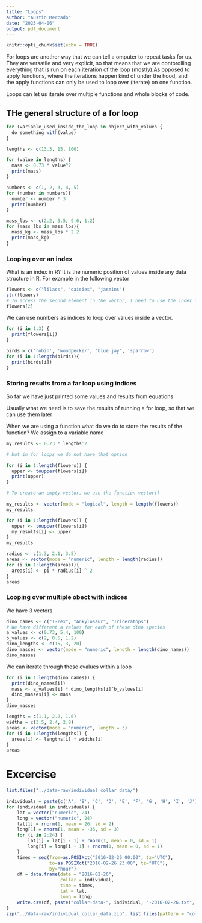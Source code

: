 ```yaml
---
title: "Loops"
author: "Austin Mercado"
date: "2023-04-06"
output: pdf_document
---
```


```r
knitr::opts_chunk$set(echo = TRUE)
```

For loops are another way that we can tell a omputer to repeat tasks for us. They are versatile and very explicit, so that means that we are contorolling everything that is run on each iteration of the loop (mostly).As opposed to apply functions, where the iterations happen kind of under the hood, and the apply functions can only be used to loop over (iterate) on one function. 

Loops can let us iterate over multiple functions and whole blocks of code.

## THe general structure of a for loop
```r
for (variable_used_inside_the_loop in object_with_values {
  do something with(value)
}
```

```r
lengths <- c(13.3, 15, 100)

for (value in lengths) {
  mass <- 0.73 * value^2
  print(mass)
}

```

```r
numbers <- c(1, 2, 3, 4, 5)
for (number in numbers){
  number <- number * 3
  print(number)
}
```

```r
mass_lbs <- c(2.2, 3.5, 9.6, 1.2)
for (mass_lbs in mass_lbs){
  mass_kg <- mass_lbs * 2.2
  print(mass_kg)
}
```

### Looping over an index

What is an index in R?
It is the numeric position of values inside any data structure in R.
For example in the following vector

```r
flowers <- c("lilacs", "daisies", "jasmins")
str(flowers)
# To access the second element in the vector, I need to use the index number 2 inside the square brackets, and that reutrns the values that is in that position in the vector
flowers[2]
```

We can use numbers as indices to loop over values inside a vector.

```r
for (i in 1:3) {
  print(flowers[i])
}
```

```r
birds = c('robin', 'woodpecker', 'blue jay', 'sparrow')
for (i in 1:length(birds)){
  print(birds[i])
}
```

### Storing results from a far loop using indices

So far we have just printed some values and results from equations

Usually what we need is to save the results of running a for loop, so that we can use them later

When we are using a function what do we do to store the results of the function? We assign to a variable name

```r
my_results <- 0.73 * lengths^2

# but in for loops we do not have that option
```

```r
for (i in 1:length(flowers)) {
  upper <- toupper(flowers[i])
  print(upper)
}
```

```r
# To create an empty vector, we use the function vector()

my_results <- vector(mode = "logical", length = length(flowers))
my_results
```

```r
for (i in 1:length(flowers)) {
  upper <- toupper(flowers[i])
  my_results[i] <- upper
}
my_results
```

```r
radius <- c(1.3, 2.1, 3.5)
areas <- vector(mode = "numeric", length = length(radius))
for (i in 1:length(areas)){
  areas[i] <- pi * radius[i] ^ 2
}
areas
```

### Looping over multiple obect with indices

We have 3 vectors

```r
dino_names <- c("T-rex", "Ankylosaur", "Triceratops")
# We have different a values for each of these dino species
a_values <- c(0.73, 5.4, 100)
b_values <- c(2, 0.5, 1.2)
dino_lengths <- c(15, 3, 20)
dino_masses <- vector(mode = "numeric", length = length(dino_names))
dino_masses
```

We can iterate through these evalues within a loop
```r
for (i in 1:length(dino_names)) {
  print(dino_names[i])
  mass <- a_values[i] * dino_lengths[i]^b_values[i]
  dino_masses[i] <- mass
}
dino_masses
```

```r
lengths = c(1.1, 2.2, 1.6)
widths = c(3.5, 2.4, 2.8)
areas <- vector(mode = "numeric", length = 3)
for (i in 1:length(lengths)) {
  areas[i] <- lengths[i] * widths[i]
}
areas
```

# Excercise 
```r
list.files("../data-raw/individual_collar_data/")
```

```r
individuals = paste(c('A', 'B', 'C', 'D', 'E', 'F', 'G', 'H', 'I', 'J'), c(1:10), sep = "")
for (individual in individuals) {
    lat = vector("numeric", 24)
    long = vector("numeric", 24)
    lat[1] = rnorm(1, mean = 26, sd = 2)
    long[1] = rnorm(1, mean = -35, sd = 3)
    for (i in 2:24) {
        lat[i] = lat[i - 1] + rnorm(1, mean = 0, sd = 1)
        long[i] = long[i - 1] + rnorm(1, mean = 0, sd = 1)
    }
    times = seq(from=as.POSIXct("2016-02-26 00:00", tz="UTC"),
                to=as.POSIXct("2016-02-26 23:00", tz="UTC"),
                by="hour")  
    df = data.frame(date = "2016-02-26",
                    collar = individual,
                    time = times,
                    lat = lat,
                    long = long)
    write.csv(df, paste("collar-data-", individual, "-2016-02-26.txt", sep = ""))
}
zip("../data-raw/individual_collar_data.zip", list.files(pattern = "collar-data-[A-Z][0-9]+-.*"))
```

